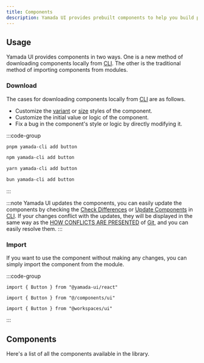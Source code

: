 ```yaml
---
title: Components
description: Yamada UI provides prebuilt components to help you build projects faster.
---
```


## Usage

Yamada UI provides components in two ways. One is a new method of downloading components locally from [CLI](/docs/components/cli). The other is the traditional method of importing components from modules.

### Download

The cases for downloading components locally from [CLI](/docs/components/cli) are as follows.

- Customize the [variant](/docs/components/create-component#variant) or [size](/docs/components/create-component#size) styles of the component.
- Customize the initial value or logic of the component.
- Fix a bug in the component's style or logic by directly modifying it.

:::code-group

```bash [pnpm]
pnpm yamada-cli add button
```

```bash [npm]
npm yamada-cli add button
```

```bash [yarn]
yarn yamada-cli add button
```

```bash [bun]
bun yamada-cli add button
```

:::

:::note
Yamada UI updates the components, you can easily update the components by checking the [Check Differences](/docs/components/cli#check-differences) or [Update Components](/docs/components/cli#update-components) in [CLI](/docs/components/cli). If your changes conflict with the updates, they will be displayed in the same way as the [HOW CONFLICTS ARE PRESENTED](https://git-scm.com/docs/git-merge#_how_conflicts_are_presented) of [Git](https://git-scm.com), and you can easily resolve them.
:::

### Import

If you want to use the component without making any changes, you can simply import the component from the module.

:::code-group

```tsx [package]
import { Button } from "@yamada-ui/react"
```

```tsx [alias]
import { Button } from "@/components/ui"
```

```tsx [monorepo]
import { Button } from "@workspaces/ui"
```

:::

## Components

Here's a list of all the components available in the library.

<ComponentList />
